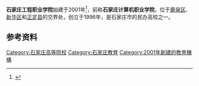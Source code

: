 {{Infobox university
| 名称 = 石家庄工程职业学院
| 图像 = [[File:Shijiazhuanggongchengzhiyexueyuan.jpg|File:Shijiazhuanggongchengzhiyexueyuan.jpg]]
| 图像说明 = 
| 校训 = 
| 建校 = 2001年
| 闭校 = 
| 复办 = 
| 校庆日 = 
| 类型 = [[大专|大专]]院校
| 院长 = 高福禄
| 书记 = 秦雄炜
| 教师 = 
| 职工 = 
| 学生 = 
| 地址 = {{CHN-1949}}[[河北省|河北省]][[石家庄市|石家庄市]][[新华区_(石家庄市)|新华区]][[五七路街道|五七路街道]][[学府路_(石家庄)|学府路]]169号
| 校园环境 = 
| 面积 = 
| 代表色 = [[蓝色|蓝色]]
| 隶属 = [[河北省教育厅|河北省教育厅]]
| 邮编 = 050061
| 电话 = +86 (0)311 86867781
| 昵称 = 
| 校队 = 
| 体育联盟 = 
| 网站 = [http://www.sjzevc.com/ 学院网站主页]
| 标志 = 
| 脚注 = 
}}
'''石家庄工程职业学院'''始建于2001年<ref>{{cite web|title=学院简介|url=http://www.sjzevc.com/index.php?m=content&c=index&a=lists&catid=6|access-date=2021-09-14|publisher=石家庄工程职业学院|archive-date=2021-05-10|archive-url=https://web.archive.org/web/20210510230314/http://www.sjzevc.com/index.php?m=content&c=index&a=lists&catid=6|dead-url=no}}</ref>，前称'''石家庄计算机职业学院'''，位于[[鹿泉区|鹿泉区]]、[[新华区_(石家庄市)|新华区]]和[[正定县|正定县]]的交界处，创立于1996年，是石家庄市的民办高校之一。

== 参考资料 ==
{{Reflist}}
{{univ-stub}}
{{河北高等院校}}
{{民办大学}}
[[Category:石家庄高等院校|Category:石家庄高等院校]]
[[Category:石家庄教育|Category:石家庄教育]]
[[Category:2001年創建的教育機構|Category:2001年創建的教育機構]]